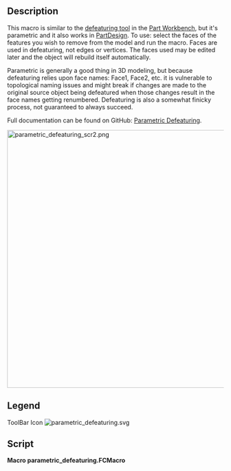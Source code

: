 <languages/>
<translate>

<!--T:1-->
{{Macro
|Name=Macro Parametric Defeaturing
|Icon=parametric_defeaturing.svg
|Description=This macro is similar to the [[Part_Defeaturing|defeaturing tool]] in the [[Part_Workbench|Part Workbench]], but it's parametric and it also works in [[PartDesign_Workbench|PartDesign]]. To use: select the faces of the features you wish to remove from the model and run the macro. Faces are used in defeaturing, not edges or vertices. The faces used may be edited later and the object will rebuild itself automatically.<br/>

<!--T:2-->
Parametric is generally a good thing in 3D modeling, but because defeaturing relies upon face names: Face1, Face2, etc. it is vulnerable to topological naming issues and might break if changes are made to the original source object being defeatured when those changes result in the face names getting renumbered. Defeaturing is also a somewhat finicky process, not guaranteed to always succeed.<br/>

<!--T:3-->
Full documentation can be found on GitHub: [https://github.com/mwganson/parametric_defeaturing Parametric Defeaturing].<br/>

<!--T:4-->
|Author=TheMarkster
|Version=0.2021.10.10.rev2
|Date=2021-10-10.rev2
|FCVersion=Python 3 versions
|Download=[https://wiki.freecad.org/File:parametric_defeaturing.svg ToolBar Icon]
|Links=[https://github.com/mwganson/parametric_defeaturing Full Documentation on GitHub]
}}

== Description == <!--T:5-->

<!--T:6-->
This macro is similar to the [[Part_Defeaturing|defeaturing tool]] in the [[Part_Workbench|Part Workbench]], but it's parametric and it also works in [[PartDesign_Workbench|PartDesign]]. To use: select the faces of the features you wish to remove from the model and run the macro. Faces are used in defeaturing, not edges or vertices. The faces used may be edited later and the object will rebuild itself automatically.

<!--T:7-->
Parametric is generally a good thing in 3D modeling, but because defeaturing relies upon face names: Face1, Face2, etc. it is vulnerable to topological naming issues and might break if changes are made to the original source object being defeatured when those changes result in the face names getting renumbered. Defeaturing is also a somewhat finicky process, not guaranteed to always succeed.

<!--T:8-->
Full documentation can be found on GitHub: [https://github.com/mwganson/parametric_defeaturing Parametric Defeaturing].

</translate>
[[File:parametric_defeaturing_scr2.png|600px]]
<translate>
<!--T:9-->
{{Caption|Macro Parametric Defeaturing screenshot‎}}

== Legend == <!--T:10-->

</translate>
{{Codeextralink|https://gist.github.com/mwganson/0d55a5c51b1d6ff488b7a2f62bf50656/raw/140e9118deb955981a1ea499778cbf2521818e40/parametric_defeaturing.FCMacro|parametric_defeaturing.FCMacro}}
<translate>

<!--T:11-->
ToolBar Icon
</translate>
[[Image:parametric_defeaturing.svg]]
<translate>

== Script == <!--T:12-->

</translate>
'''Macro parametric_defeaturing.FCMacro'''

{{CodeDownload|https://gist.github.com/mwganson/0d55a5c51b1d6ff488b7a2f62bf50656|parametric_defeaturing.FCMacro}}